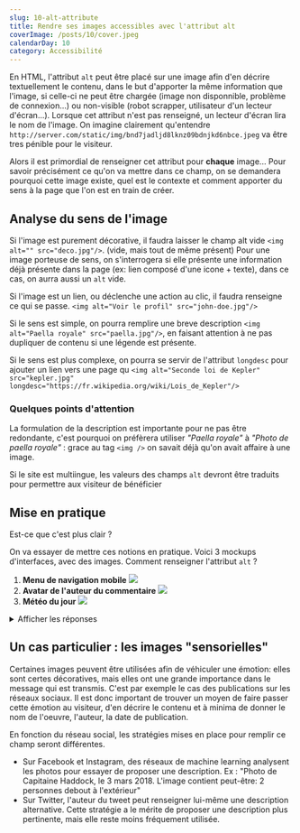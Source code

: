 ```yaml
---
slug: 10-alt-attribute
title: Rendre ses images accessibles avec l'attribut alt
coverImage: /posts/10/cover.jpeg
calendarDay: 10
category: Accessibilité
---
```


En HTML, l'attribut `alt` peut être placé sur une image afin d'en décrire textuellement le contenu, dans le but d'apporter la même information que l'image, si celle-ci ne peut être chargée (image non disponnible, problème de connexion...) ou non-visible (robot scrapper, utilisateur d'un lecteur d'écran...). Lorsque cet attribut n'est pas renseigné, un lecteur d'écran lira le nom de l'image. On imagine clairement qu'entendre `http://server.com/static/img/bnd7jadljd8lknz09bdnjkd6nbce.jpeg` va être tres pénible pour le visiteur.

Alors il est primordial de renseigner cet attribut pour **chaque** image... Pour savoir précisément ce qu'on va mettre dans ce champ, on se demandera pourquoi cette image existe, quel est le contexte et comment apporter du sens à la page que l'on est en train de créer.

## Analyse du sens de l'image

Si l'image est purement décorative, il faudra laisser le champ alt vide `<img alt="" src="deco.jpg"/>`. (vide, mais tout de même présent)
Pour une image porteuse de sens, on s'interrogera si elle présente une information déjà présente dans la page (ex: lien composé d'une icone + texte), dans ce cas, on aurra aussi un `alt` vide.

Si l'image est un lien, ou déclenche une action au clic, il faudra renseigne ce qui se passe.
`<img alt="Voir le profil" src="john-doe.jpg"/>`

Si le sens est simple, on pourra remplire une breve description `<img alt="Paella royale" src="paella.jpg"/>`, en faisant attention à ne pas dupliquer de contenu si une légende est présente.

Si le sens est plus complexe, on pourra se servir de l'attribut `longdesc` pour ajouter un lien vers une page qu
`<img alt="Seconde loi de Kepler" src="kepler.jpg" longdesc="https://fr.wikipedia.org/wiki/Lois_de_Kepler"/>`

### Quelques points d'attention

La formulation de la description est importante pour ne pas être redondante, c'est pourquoi on préfèrera utiliser _"Paella royale"_ à _"Photo de paella royale"_ : grace au tag `<img />` on savait déjà qu'on avait affaire à une image.

Si le site est multiingue, les valeurs des champs `alt` devront être traduits pour permettre aux visiteur de bénéficier

## Mise en pratique

Est-ce que c'est plus clair ?

On va essayer de mettre ces notions en pratique. Voici 3 mockups d'interfaces, avec des images. Comment renseigner l'attribut `alt` ?

1. **Menu de navigation mobile**
   ![](/posts/10/nav.png)
2. **Avatar de l'auteur du commentaire**
   ![](/posts/10/avatar.png)
3. **Météo du jour**
   ![](/posts/10/weather.png)

<details>
  <summary>Afficher les réponses</summary>
  <ol>
    <li>
      Les images sont des liens, donc il faut indiquer ce qui se passer quand on
      clique dessus : aller à l'accueil, voir le profil, nous contacter
    </li>
    <li>
      Le nom de l'auteur est déjà présent à côté, donc pas besoin de duppliquer
      l'information. On peut laisser le alt vide
    </li>
    <li>
      Sans l'image, on ne peut connaitre la météo. Il est donc primordial de
      renseigner la description textuelle des picto : éclaircies, ensoleillé,
      couvert
    </li>
  </ol>
</details>

## Un cas particulier : les images "sensorielles"

Certaines images peuvent être utilisées afin de véhiculer une émotion: elles sont certes décoratives, mais elles ont une grande importance dans le message qui est transmis. C'est par exemple le cas des publications sur les réseaux sociaux. Il est donc important de trouver un moyen de faire passer cette émotion au visiteur, d'en décrire le contenu et à minima de donner le nom de l'oeuvre, l'auteur, la date de publication.

En fonction du réseau social, les stratégies mises en place pour remplir ce champ seront différentes.

- Sur Facebook et Instagram, des réseaux de machine learning analysent les photos pour essayer de proposer une description.
  Ex : "Photo de Capitaine Haddock, le 3 mars 2018. L'image contient peut-être: 2 personnes debout à l'extérieur"
- Sur Twitter, l'auteur du tweet peut renseigner lui-même une description alternative.
  Cette stratégie a le mérite de proposer une description plus pertinente, mais elle reste moins fréquement utilisée.
